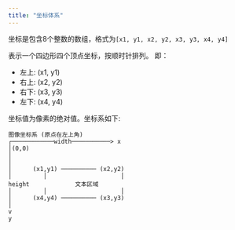 ```yaml
---
title: "坐标体系"
---
```


坐标是包含8个整数的数组，格式为`[x1, y1, x2, y2, x3, y3, x4, y4]`

表示一个四边形四个顶点坐标，按顺时针排列。 即：

- 左上: (x1, y1)
- 右上: (x2, y2)
- 右下: (x3, y3)
- 左下: (x4, y4)

坐标值为像素的绝对值。坐标系如下:

```
图像坐标系 (原点在左上角)
┌────────────width───────────> x
│(0,0)
│
│
│      (x1,y1) ────────── (x2,y2)
│         │                     │     
height             文本区域        
│         │                     │
│      (x4,y4) ────────── (x3,y3)
│
v
y
```